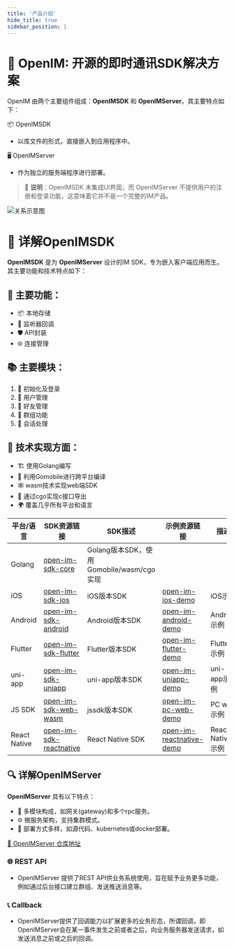 ```yaml
---
title: '产品介绍'
hide_title: true
sidebar_position: 1
---
```


# 🚀 OpenIM: 开源的即时通讯SDK解决方案

OpenIM 由两个主要组件组成：**OpenIMSDK** 和 **OpenIMServer**。其主要特点如下：

📦 OpenIMSDK 
- 以库文件的形式，直接嵌入到应用程序中。

🖥️ OpenIMServer 
- 作为独立的服务端程序进行部署。

> 📢 **说明**：OpenIMSDK 未集成UI界面，而 OpenIMServer 不提供用户的注册和登录功能，这意味着它并不是一个完整的IM产品。

![关系示意图](./assets/relation.png)

# 📘 详解OpenIMSDK

**OpenIMSDK** 是为 **OpenIMServer** 设计的IM SDK，专为嵌入客户端应用而生。其主要功能和技术特点如下：

## 🌟 主要功能：
- 📦 本地存储
- 🔔 监听器回调
- 🛡️ API封装
- 🌐 连接管理

## 📚 主要模块：
1. 🚀 初始化及登录
2. 👤 用户管理
3. 👫 好友管理
4. 🤖 群组功能
5. 💬 会话处理

## 🔧 技术实现方面：
- 🏗️ 使用Golang编写
- 🌉 利用Gomobile进行跨平台编译
- 🕸️ wasm技术实现web端SDK
- 🌌 通过cgo实现c接口导出
- 🌍 覆盖几乎所有平台和语言


| 平台/语言         | SDK资源链接                                                                                      | SDK描述                                                          | 示例资源链接                                                                                       | 描述              |
|--------------|---------------------------------------------------------------------------------------------|------------------------------------------------------------------|-------------------------------------------------------------------------------------------------|------------------|
| Golang       | [open-im-sdk-core](https://github.com/openimsdk/open-im-sdk-core)                          | Golang版本SDK，使用Gomobile/wasm/cgo实现                          |                                                                                                 |                  |
| iOS          | [open-im-sdk-ios](https://github.com/openimsdk/open-im-sdk-ios)                             | iOS版本SDK                                                       | [open-im-ios-demo](https://github.com/openimsdk/open-im-ios-demo)                                | iOS示例          |
| Android      | [open-im-sdk-android](https://github.com/openimsdk/open-im-sdk-android)                     | Android版本SDK                                                   | [open-im-android-demo](https://github.com/openimsdk/open-im-android-demo)                        | Android示例      |
| Flutter      | [open-im-sdk-flutter](https://github.com/openimsdk/open-im-sdk-flutter)                     | Flutter版本SDK                                                   | [open-im-flutter-demo](https://github.com/openimsdk/open-im-flutter-demo)                        | Flutter示例      |
| uni-app      | [open-im-sdk-uniapp](https://github.com/openimsdk/open-im-sdk-uniapp)                       | uni-app版本SDK                                                   | [open-im-uniapp-demo](https://github.com/openimsdk/open-im-uniapp-demo)                          | uni-app示例      |
| JS SDK       | [open-im-sdk-web-wasm](https://github.com/openimsdk/open-im-sdk-web-wasm)                  | jssdk版本SDK                                                     | [open-im-pc-web-demo](https://github.com/openimsdk/open-im-pc-web-demo)                          | PC web示例       |
| React Native | [open-im-sdk-reactnative](https://github.com/openimsdk/open-im-sdk-reactnative)            | React Native SDK                                                 | [open-im-reactnative-demo](https://github.com/openimsdk/openim-reactnative-demo)                 | React Native示例 |

## 🔍 详解OpenIMServer

**OpenIMServer** 具有以下特点：

- 🧩 多模块构成，如网关(gateway)和多个rpc服务。
- 🌐 微服务架构，支持集群模式。
- 🚀 部署方式多样，如源代码、kubernetes或docker部署。

[🔗 OpenIMServer 仓库地址](https://github.com/openimsdk/open-im-server)

### 🌐 REST API

- OpenIMServer 提供了REST API供业务系统使用，旨在赋予业务更多功能，例如通过后台接口建立群组、发送推送消息等。

### 📞 Callback

- OpenIMServer提供了回调能力以扩展更多的业务形态，所谓回调，即OpenIMServer会在某一事件发生之前或者之后，向业务服务器发送请求，如发送消息之前或之后的回调。




